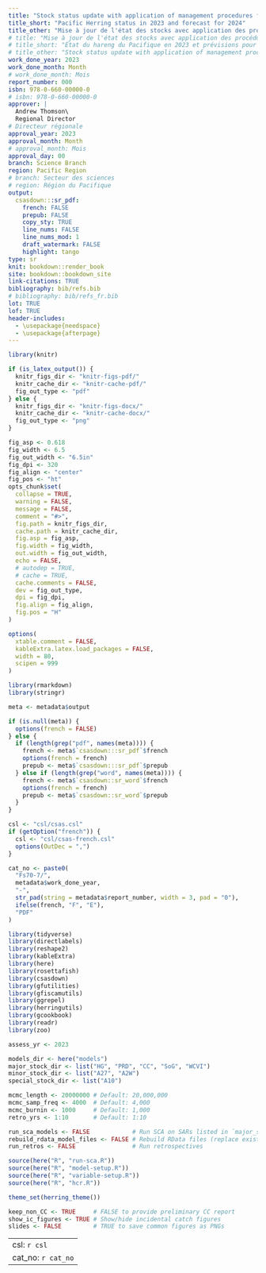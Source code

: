 ```yaml
---
title: "Stock status update with application of management procedures for Pacific Herring (*Clupea pallasii*) in British Columbia: Status in 2023 and forecast for 2024"
title_short: "Pacific Herring status in 2023 and forecast for 2024"
title_other: "Mise à jour de l'état des stocks avec application des procédures de gestion pour le hareng du Pacifique (*Clupea pallasii*) en Colombie-Britannique: État en 2023 et prévisions pour 2024"
# title: "Mise à jour de l'état des stocks avec application des procédures de gestion pour le hareng du Pacifique (*Clupea pallasii*) en Colombie-Britannique: État en 2023 et prévisions pour 2024"
# title_short: "État du hareng du Pacifique en 2023 et prévisions pour 2024"
# title_other: "Stock status update with application of management procedures for Pacific Herring (*Clupea pallasii*) in British Columbia: Status in 2023 and forecast for 2024"
work_done_year: 2023
work_done_month: Month
# work_done_month: Mois
report_number: 000
isbn: 978-0-660-00000-0
# isbn: 978-0-660-00000-0
approver: |
  Andrew Thomson\
  Regional Director
# Directeur régionale
approval_year: 2023
approval_month: Month
# approval_month: Mois
approval_day: 00
branch: Science Branch
region: Pacific Region
# branch: Secteur des sciences
# region: Région du Pacifique
output:
  csasdown:::sr_pdf:
    french: FALSE
    prepub: FALSE
    copy_sty: TRUE
    line_nums: FALSE
    line_nums_mod: 1
    draft_watermark: FALSE
    highlight: tango
type: sr
knit: bookdown::render_book
site: bookdown::bookdown_site
link-citations: TRUE
bibliography: bib/refs.bib
# bibliography: bib/refs_fr.bib
lot: TRUE
lof: TRUE
header-includes:
  - \usepackage{needspace}
  - \usepackage{afterpage}
---
```


\sloppy

```r
library(knitr)

if (is_latex_output()) {
  knitr_figs_dir <- "knitr-figs-pdf/"
  knitr_cache_dir <- "knitr-cache-pdf/"
  fig_out_type <- "pdf"
} else {
  knitr_figs_dir <- "knitr-figs-docx/"
  knitr_cache_dir <- "knitr-cache-docx/"
  fig_out_type <- "png"
}

fig_asp <- 0.618
fig_width <- 6.5
fig_out_width <- "6.5in"
fig_dpi <- 320
fig_align <- "center"
fig_pos <- "ht"
opts_chunk$set(
  collapse = TRUE,
  warning = FALSE,
  message = FALSE,
  comment = "#>",
  fig.path = knitr_figs_dir,
  cache.path = knitr_cache_dir,
  fig.asp = fig_asp,
  fig.width = fig_width,
  out.width = fig_out_width,
  echo = FALSE,
  # autodep = TRUE,
  # cache = TRUE,
  cache.comments = FALSE,
  dev = fig_out_type,
  dpi = fig_dpi,
  fig.align = fig_align,
  fig.pos = "H"
)

options(
  xtable.comment = FALSE,
  kableExtra.latex.load_packages = FALSE,
  width = 80,
  scipen = 999
)
```

```r
library(rmarkdown)
library(stringr)

meta <- metadata$output

if (is.null(meta)) {
  options(french = FALSE)
} else {
  if (length(grep("pdf", names(meta)))) {
    french <- meta$`csasdown:::sr_pdf`$french
    options(french = french)
    prepub <- meta$`csasdown:::sr_pdf`$prepub
  } else if (length(grep("word", names(meta)))) {
    french <- meta$`csasdown::sr_word`$french
    options(french = french)
    prepub <- meta$`csasdown::sr_word`$prepub
  }
}

csl <- "csl/csas.csl"
if (getOption("french")) {
  csl <- "csl/csas-french.csl"
  options(OutDec = ",")
}

cat_no <- paste0(
  "Fs70-7/",
  metadata$work_done_year,
  "-",
  str_pad(string = metadata$report_number, width = 3, pad = "0"),
  ifelse(french, "F", "E"),
  "PDF"
)
```

```r
library(tidyverse)
library(directlabels)
library(reshape2)
library(kableExtra)
library(here)
library(rosettafish)
library(csasdown)
library(gfutilities)
library(gfiscamutils)
library(ggrepel)
library(herringutils)
library(gcookbook)
library(readr)
library(zoo)

assess_yr <- 2023

models_dir <- here("models")
major_stock_dir <- list("HG", "PRD", "CC", "SoG", "WCVI")
minor_stock_dir <- list("A27", "A2W")
special_stock_dir <- list("A10")

mcmc_length <- 20000000 # Default: 20,000,000
mcmc_samp_freq <- 4000  # Default: 4,000
mcmc_burnin <- 1000     # Default: 1,000
retro_yrs <- 1:10       # Default: 1:10

run_sca_models <- FALSE            # Run SCA on SARs listed in `major_stock_dir`
rebuild_rdata_model_files <- FALSE # Rebuild RData files (replace existing)
run_retros <- FALSE                # Run retrospectives

source(here("R", "run-sca.R"))
source(here("R", "model-setup.R"))
source(here("R", "variable-setup.R"))
source(here("R", "hcr.R"))

theme_set(herring_theme())
```

```r
keep_non_CC <- TRUE     # FALSE to provide preliminary CC report
show_ic_figures <- TRUE # Show/hide incidental catch figures
slides <- FALSE         # TRUE to save common figures as PNGs
```

<!-- Distributions -->
\newcommand{\dUnif}[2]{$\mathcal{U}\left(#1, #2\right)$}
\newcommand{\dNorm}[2]{$\mathcal{N}\left(#1, #2\right)$}
\newcommand{\dLognorm}[2]{$\emph{Lognormal}\left(#1, #2\right)$}
\newcommand{\dBeta}[2]{$\emph{Beta}\left(#1, #2\right)$}
\newcommand{\dGamma}[2]{$\emph{Gamma}\left(#1, #2\right)$}

<!-- Other math -->
\newcommand{\lognorm}{\text{ln}}
\newcommand{\SB}{\mli{`r en2fr("SB", translate = french)`}}
\newcommand{\AVE}{\text{`r en2fr("AVE", translate = french)`}}

---
csl: `r csl`
cat_no: `r cat_no`
---

<!-- Compile the PDF on the command line: -->
<!-- bookdown::render_book("index.Rmd") -->
